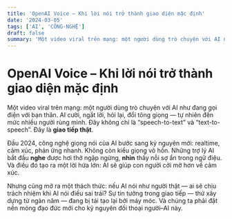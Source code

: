```yaml
---
title: 'OpenAI Voice – Khi lời nói trở thành giao diện mặc định'
date: '2024-03-05'
tags: ['AI', 'CÔNG-NGHỆ']
draft: false
summary: 'Một video viral trên mạng: một người dùng trò chuyện với AI như đang gọi điện với bạn thân. AI cười,'
---
```


# OpenAI Voice – Khi lời nói trở thành giao diện mặc định

Một video viral trên mạng: một người dùng trò chuyện với AI như đang gọi điện với bạn thân. AI cười, ngắt lời, hỏi lại, đổi tông giọng — tự nhiên đến mức nhiều người rùng mình. Đây không chỉ là “speech-to-text” và “text-to-speech”. Đây là **giao tiếp thật**.

Đầu 2024, công nghệ giọng nói của AI bước sang kỷ nguyên mới: realtime, cảm xúc, phản ứng nhanh. Không còn kiểu giọng vô hồn. Những trợ lý AI bắt đầu **nghe** được hơi thở ngập ngừng, **nhìn** thấy nỗi sợ ẩn trong ngữ điệu. Và điều đó tạo ra một lời hứa lớn: AI sẽ giúp con người cởi mở hơn về cảm xúc.

Nhưng cũng mở ra một thách thức: nếu AI nói như người thật — ai sẽ chịu trách nhiệm khi AI nói điều sai trái? Sự tin tưởng trong giao tiếp — thứ xây dựng từ ngàn năm — đang bị tái tạo lại bởi máy móc. Và chúng ta phải đặt nền móng đạo đức mới cho kỷ nguyên đối thoại người–AI này.